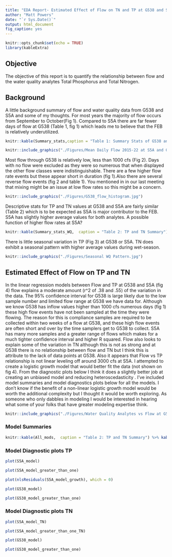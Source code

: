 ```yaml
---
title: "EDA Report- Estimated Effect of Flow on TN and TP at G538 and S5A"
author: "Matt Powers"
date: "`r Sys.Date()`"
output: html_document
fig_caption: yes
---
```



```r
knitr::opts_chunk$set(echo = TRUE)
library(kableExtra)
```

## Objective

The objective of this report is to quantify the relationship between flow and the water quality analytes Total Phosphorus and Total Nitrogen. 

## Background

A little background summary of flow and water quality data from G538 and S5A and some of my thoughts. For most years the majority of flow occurs from September to October(Fig 1). Compared to S5A there are far fewer days of flow at G538 (Table 1, fig 1) which leads me to believe that the FEB is relatively underutilized. 

```r
knitr::kable(Summary_stats,caption = "Table 1: Summary Stats of G538 and S5A") %>% kable_material(c("striped", "hover"))
```


``` r
knitr::include_graphics("./Figures/Mean Daily Flow 2015-22 at S5A and G538.jpg")
```

Most flow through G538 is relatively low, less than 1000 cfs (Fig 2). Days with no flow were excluded as they were so numerous that when displayed the other flow classes were indistinguishable. There are a few higher flow rate events but these appear short in duration (fig 1).Also there are several reverse flow events (fig 2 and table 1). You mentioned in in our last meeting that mixing might be an issue at low flow rates so this might be a concern. 

```r
knitr::include_graphics("./Figures/G538_flow_histogram.jpg")
```

Descriptive stats for TP and TN values at G538 and S5A are fairly similar (Table 2) which is to be expected as S5A is major contributor to the FEB. S5A has slightly higher average values for both analytes. A possible function of higher flow rates at S5A?

```r
knitr::kable(Summary_stats_WQ,  caption = "Table 2: TP and TN Summary") %>% kable_material(c("striped", "hover"))

```

There is little seasonal variation in TP (Fig 3) at G538 or S5A. TN does exhibit a seasonal pattern with higher average values during wet-season. 

```r
knitr::include_graphics("./Figures/Seasonal WQ Pattern.jpg")
```

## Estimated Effect of Flow on TP and TN    

In the linear regression models between Flow and TP at G538 and S5A (fig 4) flow explains a moderate amount (r^2 of .38 and .55) of the variation in the data.  The 95% confidence interval for G538 is large likely due to the low sample number and limited flow range at G538 we have data for. Although we know G538 has inflow values higher than 1000 cfs numerous days (fig 1) these high flow events have not been sampled at the time they were flowing. The reason for this is compliance samples are required to be collected within two weeks of a flow at G538, and these high flow events are often short and over by the time samplers get to G538 to collect. S5A has many more samples and a greater range of flows which makes for a much tighter confidence interval and higher R squared.  Flow also looks to explain some of the variation in TN although this is not as strong and at G538 there is no relationship between flow and TN but I think this is attribute to the lack of data points at G538. Also it appears that Flow vs TP relationship is not linear leveling off around 3000 cfs at S5A. I attempted to create a logistic growth model that would better fit the data (not shown on fig 4). From the diagnostic plots below I think it does a slightly better job at creating an unbiased model and reducing heteroscedasticity . I've included model summaries and model diagnostics plots below for all the models. I don't know if the benefit of a non-linear logistic growth model would be worth the additional complexity but I thought it would be worth exploring. As someone who only dabbles in modeling I would be interested in hearing what some of your folks that have greater modeling expertise think.     

```r
knitr::include_graphics("./Figures/Water Quality Analytes vs Flow at G538 and S5A.jpg")
```

### Model Summaries


```r

knitr::kable(All_mods,  caption = "Table 2: TP and TN Summary") %>% kable_material(c("striped", "hover"))


```

### Model Diagnostic plots TP

```r
plot(S5A_model)
```

```r
plot(S5A_model_greater_than_one)
```

```r
plot(nlsResiduals(S5A_model_growth), which = 0) 
```

```r
plot(G538_model)
```

```r
plot(G538_model_greater_than_one)
```
### Model Diagnostic plots TN

```r
plot(S5A_model_TN)
```

```r
plot(S5A_model_greater_than_one_TN)
```

```r
plot(G538_model)
```

```r
plot(G538_model_greater_than_one)
```



